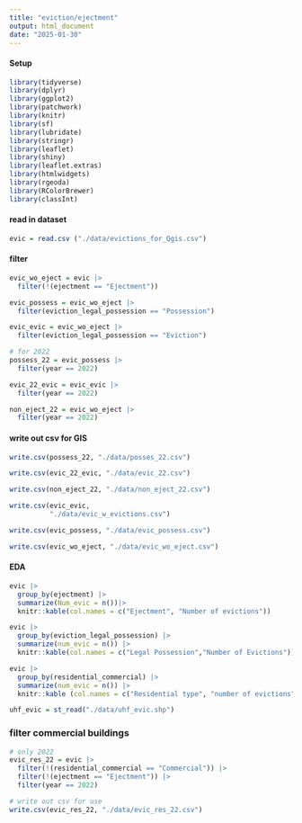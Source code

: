 ```yaml
---
title: "eviction/ejectment"
output: html_document
date: "2025-01-30"
---
```


#### Setup

```r
library(tidyverse)
library(dplyr)
library(ggplot2)
library(patchwork)
library(knitr)
library(sf)
library(lubridate)
library(stringr)
library(leaflet)
library(shiny)
library(leaflet.extras)
library(htmlwidgets)
library(rgeoda)
library(RColorBrewer)
library(classInt)
```

#### read in dataset

```r
evic = read.csv ("./data/evictions_for_Qgis.csv")

```

#### filter

```r
evic_wo_eject = evic |>
  filter(!(ejectment == "Ejectment"))

evic_possess = evic_wo_eject |>
  filter(eviction_legal_possession == "Possession")

evic_evic = evic_wo_eject |>
  filter(eviction_legal_possession == "Eviction")

# for 2022
possess_22 = evic_possess |>
  filter(year == 2022)

evic_22_evic = evic_evic |>
  filter(year == 2022)

non_eject_22 = evic_wo_eject |>
  filter(year == 2022)
```

#### write out csv for GIS

```r
write.csv(possess_22, "./data/posses_22.csv")

write.csv(evic_22_evic, "./data/evic_22.csv")

write.csv(non_eject_22, "./data/non_eject_22.csv")

write.csv(evic_evic,
          "./data/evic_w_evictions.csv")

write.csv(evic_possess, "./data/evic_possess.csv")

write.csv(evic_wo_eject, "./data/evic_wo_eject.csv")

```

#### EDA

```r
evic |>
  group_by(ejectment) |>
  summarize(Num_evic = n())|>
  knitr::kable(col.names = c("Ejectment", "Number of evictions"))

evic |>
  group_by(eviction_legal_possession) |>
  summarize(num_evic = n()) |>
  knitr::kable(col.names = c("Legal Possession","Number of Evictions"))

evic |>
  group_by(residential_commercial) |>
  summarize(num_evic = n()) |>
  knitr::kable (col.names = c("Residential type", "number of evictions"))

uhf_evic = st_read("./data/uhf_evic.shp")

```

### filter commercial buildings

```r
# only 2022 
evic_res_22 = evic |>
  filter(!(residential_commercial == "Commercial")) |>
  filter(!(ejectment == "Ejectment")) |>
  filter(year == 2022)

# write out csv for use
write.csv(evic_res_22, "./data/evic_res_22.csv")

```

